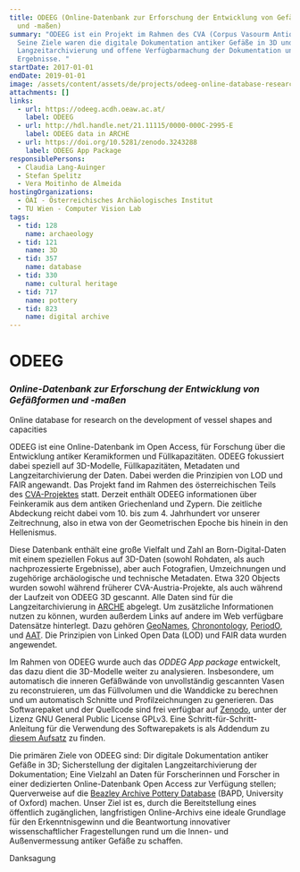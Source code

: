 ```yaml
---
title: ODEEG (Online-Datenbank zur Erforschung der Entwicklung von Gefäßformen
  und -maßen)
summary: "ODEEG ist ein Projekt im Rahmen des CVA (Corpus Vasourm Antiquorum).
  Seine Ziele waren die digitale Dokumentation antiker Gefäße in 3D und die
  Langzeitarchivierung und offene Verfügbarmachung der Dokumentation und
  Ergebnisse. "
startDate: 2017-01-01
endDate: 2019-01-01
image: /assets/content/assets/de/projects/odeeg-online-database-research-development-vessel-shapes-and-capacities/odeeg_about-page-image.png
attachments: []
links:
  - url: https://odeeg.acdh.oeaw.ac.at/
    label: ODEEG
  - url: http://hdl.handle.net/21.11115/0000-000C-2995-E
    label: ODEEG data in ARCHE
  - url: https://doi.org/10.5281/zenodo.3243288
    label: ODEEG App Package
responsiblePersons:
  - Claudia Lang-Auinger
  - Stefan Spelitz
  - Vera Moitinho de Almeida
hostingOrganizations:
  - ÖAI - Österreichisches Archäologisches Institut
  - TU Wien - Computer Vision Lab
tags:
  - tid: 128
    name: archaeology
  - tid: 121
    name: 3D
  - tid: 357
    name: database
  - tid: 330
    name: cultural heritage
  - tid: 717
    name: pottery
  - tid: 823
    name: digital archive
---
```

ODEEG
=====

### _Online-Datenbank zur Erforschung der Entwicklung von Gefäßformen und -maßen_
Online database for research on the development of vessel shapes and capacities

ODEEG ist eine Online-Datenbank im Open Access, für Forschung über die Entwicklung antiker Keramikformen und Füllkapazitäten. ODEEG fokussiert dabei speziell auf 3D-Modelle, Füllkapazitäten, Metadaten und Langzeitarchivierung der Daten. Dabei werden die Prinzipien von LOD und FAIR angewandt. Das Projekt fand im Rahmen des österreichischen Teils des [CVA-Projektes](https://www.oeaw.ac.at/oeai/forschung/altertumswissenschaften/einzelforschungen/corpus-vasorum-antiquorum) statt.
Derzeit enthält ODEEG informationen über Feinkeramik aus dem antiken Griechenland und Zypern. Die zeitliche Abdeckung reicht dabei vom 10. bis zum 4. Jahrhundert vor unserer Zeitrechnung, also in etwa von der Geometrischen Epoche bis hinein in den Hellenismus.

Diese Datenbank enthält eine große Vielfalt und Zahl an Born-Digital-Daten mit einem speziellen Fokus auf 3D-Daten (sowohl Rohdaten, als auch nachprozessierte Ergebnisse), aber auch Fotografien, Umzeichnungen und zugehörige archäologische und technische Metadaten. Etwa 320 Objects wurden sowohl während früherer CVA-Austria-Projekte, als auch während der Laufzeit von ODEEG 3D gescannt. Alle Daten sind für die Langzeitarchivierung in [ARCHE](https://arche.acdh.oeaw.ac.at/) abgelegt. Um zusätzliche Informationen nutzen zu können, wurden außerdem Links auf andere im Web verfügbare Datensätze hinterlegt. Dazu gehören [GeoNames](https://www.geonames.org/), [Chronontology](https://chronontology.dainst.org/), [PeriodO](https://test.perio.do/), und [AAT](http://www.getty.edu/research/tools/vocabularies/aat/). Die Prinzipien von Linked Open Data (LOD) und FAIR data wurden angewendet.

Im Rahmen von ODEEG wurde auch das _ODDEG App package_ entwickelt, das dazu dient die 3D-Modelle weiter zu analysieren. Insbesondere, um automatisch die inneren Gefäßwände von unvollständig gescannten Vasen zu reconstruieren, um das Füllvolumen und die Wanddicke zu berechnen und um automatisch Schnitte und Profilzeichnungen zu generieren. Das Softwarepaket und der Quellcode sind frei verfügbar auf [Zenodo](https://doi.org/10.5281/zenodo.3243289), unter der Lizenz GNU General Public License GPLv3. Eine Schritt-für-Schritt-Anleitung für die Verwendung des Softwarepakets is als Addendum zu [diesem Aufsatz](http://doi.org/10.1016/j.daach.2019.e00105) zu finden.

Die primären Ziele von ODEEG sind: Dir digitale Dokumentation antiker Gefäße in 3D; Sicherstellung der digitalen Langzeitarchivierung der Dokumentation; Eine Vielzahl an Daten für Forscherinnen und Forscher in einer dedizierten Online-Datenbank Open Access zur Verfügung stellen; Querverweise auf die [Beazley Archive Pottery Database](http://www.beazley.ox.ac.uk/pottery/default.htm) (BAPD, University of Oxford) machen. Unser Ziel ist es, durch die Bereitstellung eines öffentlich zugänglichen, langfristigen Online-Archivs eine ideale Grundlage für den Erkenntnisgewinn und die Beantwortung innovativer wissenschaftlicher Fragestellungen rund um die Innen- und Außenvermessung antiker Gefäße zu schaffen.

Danksagung
